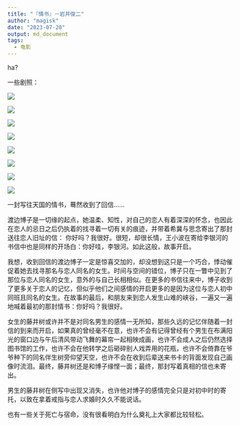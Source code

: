```yaml
---
title: "『情书』－岩井俊二"
author: "magisk"
date: "2023-07-20"
output: md_document
tags:
  - 电影
---
```


<!--more-->

ha?

一些剧照：

![](/images/情书－岩井俊二/屏幕截图%202023-07-20%20094611.png)

![](/images/情书－岩井俊二/屏幕截图%202023-07-19%20202738.png)

![](/images/情书－岩井俊二/屏幕截图%202023-07-20%20121338.png)

![](/images/情书－岩井俊二/屏幕截图%202023-07-19%20215810.png)

![](/images/情书－岩井俊二/屏幕截图%202023-07-19%20202916.png)

![](/images/情书－岩井俊二/屏幕截图%202023-07-19%20214905.png)

![](/images/情书－岩井俊二/屏幕截图%202023-07-20%20105807.png)

![](/images/情书－岩井俊二/屏幕截图%202023-07-19%20215314.png)

一封写往天国的情书，蓦然收到了回信......　　　

渡边博子是一切缘的起点，她温柔、知性，对自己的恋人有着深深的怀念，也因此在恋人的忌日之后仍执着的找寻着一切有关的痕迹，并带着希冀与思念寄出了那封送往恋人旧址的信： 你好吗？我很好。很短，却很长情，王小波在寄给李银河的书信中也是同样的开场白：你好哇，李银河。如此这般，故事开启。

我想，收到回信的渡边博子一定是惊喜交加的，却没想到这只是一个巧合，悸动催促着她去找寻那名与恋人同名的女生。时间与空间的错位，博子只在一瞥中见到了那位与恋人同名的女生，意外的与自己长相相似。在更多的书信往来中，博子收到了更多关于恋人的记忆，但似乎他们之间感情的开启更多的是因为这位与恋人初中同班且同名的女生。在故事的最后，和朋友来到恋人发生山难的峡谷，一遍又一遍地喊着最初的那封情书：你好吗？我很好。

女生的藤井树或许并不是对同名男生的感情一无所知，那些久远的记忆伴随着一封信的到来而开启，如果真的曾经毫不在意，也许不会有记得曾经有个男生在布满阳光的窗口边与午后清风带动飞舞的幕帘一起相映成画，也许不会成人之后仍然选择图书馆的工作，也许不会在他转学之后砸碎别人戏弄用的花瓶，也许不会倚靠在爷爷种下的同名伴生树旁仰望天空，也许不会在收到后辈送来书卡的背面发现自己画像时流泪。最终，藤井树还是和博子缘悭一面；最终，那封写着真相的信也未寄出。

男生的藤井树在侧写中出现又消失，也许他对博子的感情完全只是对初中时的寄托，以致在拿着戒指与恋人求婚时久久不能说话。

也有一些关于死亡与宿命，没有很看明白为什么奠礼上大家都比较轻松。

